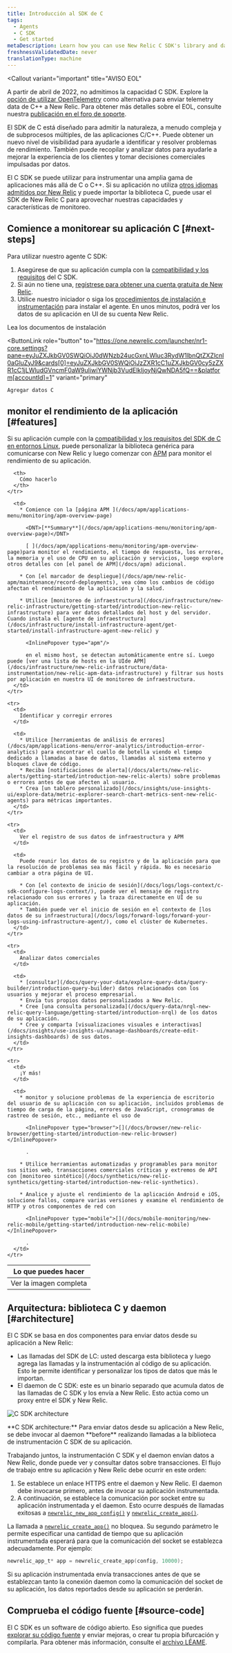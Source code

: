 ```yaml
---
title: Introducción al SDK de C
tags:
  - Agents
  - C SDK
  - Get started
metaDescription: Learn how you can use New Relic C SDK's library and daemon to monitor your app's performance in Linux environments.
freshnessValidatedDate: never
translationType: machine
---
```



<Callout
  variant="important"
  title="AVISO EOL"
>
  A partir de abril de 2022, no admitimos la capacidad C SDK. Explore la [opción de utilizar OpenTelemetry](/docs/apm/agents/c-sdk/get-started/otel_cpp_example) como alternativa para enviar telemetry data de C++ a New Relic. Para obtener más detalles sobre el EOL, consulte nuestra [publicación en el foro de soporte](https://discuss.newrelic.com/t/q1-bulk-eol-announcement-fy23/181744).
</Callout>

El SDK de C está diseñado para admitir la naturaleza, a menudo compleja y de subprocesos múltiples, de las aplicaciones C/C++. Puede obtener un nuevo nivel de visibilidad para ayudarle a identificar y resolver problemas de rendimiento. También puede recopilar y analizar datos para ayudarle a mejorar la experiencia de los clientes y tomar decisiones comerciales impulsadas por datos.

El C SDK se puede utilizar para instrumentar una amplia gama de aplicaciones más allá de C o C++. Si su aplicación no utiliza [otros idiomas admitidos por New Relic](/docs/using-new-relic/welcome-new-relic/getting-started/glossary#agent) y puede importar la biblioteca C, puede usar el SDK de New Relic C para aprovechar nuestras capacidades y características de monitoreo.

## Comience a monitorear su aplicación C [#next-steps]

Para utilizar nuestro agente C SDK:

1. Asegúrese de que su aplicación cumpla con la [compatibilidad y los requisitos](/docs/agents/c-sdk/get-started/c-sdk-compatibility-requirements) del C SDK.
2. Si aún no tiene una, [regístrese para obtener una cuenta gratuita de New Relic](https://newrelic.com/signup).
3. Utilice nuestro iniciador o siga los [procedimientos de instalación e instrumentación](/docs/install-c-sdk-compile-link-your-code) para instalar el agente. En unos minutos, podrá ver los datos de su aplicación en UI de su cuenta New Relic.

<ButtonGroup>
  <ButtonLink
    role="button"
    to="/docs/agents/c-sdk/install-configure/install-c-sdk-compile-link-your-code"
    variant="normal"
  >
    Lea los documentos de instalación
  </ButtonLink>

  <ButtonLink
    role="button"
    to="https://one.newrelic.com/launcher/nr1-core.settings?pane=eyJuZXJkbGV0SWQiOiJ0dWNzb24ucGxnLWluc3RydW1lbnQtZXZlcnl0aGluZyJ9&cards[0]=eyJuZXJkbGV0SWQiOiJzZXR1cC1uZXJkbGV0cy5zZXR1cC1jLWludGVncmF0aW9uIiwiYWNjb3VudElkIjoyNjQwNDA5fQ==&platform[accountId]=1"
    variant="primary"
  >
    Agregar datos C
  </ButtonLink>
</ButtonGroup>

## monitor el rendimiento de la aplicación [#features]

Si su aplicación cumple con la [compatibilidad y los requisitos del SDK de C en entornos Linux](/docs/c-agent-compatibility-requirements), puede personalizar la biblioteca genérica para comunicarse con New Relic y luego comenzar con [APM](/docs/apm/new-relic-apm/getting-started/introduction-new-relic-apm) para monitor el rendimiento de su aplicación.

<table>
  <thead>
    <tr>
      <th style={{ width: "200px" }}>
        Lo que puedes hacer
      </th>

      <th>
        Cómo hacerlo
      </th>
    </tr>
  </thead>

  <tbody>
    <tr>
      <td>
        Ver la imagen completa
      </td>

      <td>
        * Comience con la [página APM ](/docs/apm/applications-menu/monitoring/apm-overview-page)

          <DNT>[**Summary**](/docs/apm/applications-menu/monitoring/apm-overview-page)</DNT>

          [ ](/docs/apm/applications-menu/monitoring/apm-overview-page)para monitor el rendimiento, el tiempo de respuesta, los errores, la memoria y el uso de CPU en su aplicación y servicios, luego explore otros detalles con [el panel de APM](/docs/apm) adicional.

        * Con [el marcador de despliegue](/docs/apm/new-relic-apm/maintenance/record-deployments), vea cómo los cambios de código afectan el rendimiento de la aplicación y la salud.

        * Utilice [monitoreo de infraestructura](/docs/infrastructure/new-relic-infrastructure/getting-started/introduction-new-relic-infrastructure) para ver datos detallados del host y del servidor. Cuando instala el [agente de infraestructura](/docs/infrastructure/install-infrastructure-agent/get-started/install-infrastructure-agent-new-relic) y

          <InlinePopover type="apm"/>

          en el mismo host, se detectan automáticamente entre sí. Luego puede [ver una lista de hosts en la UIde APM](/docs/infrastructure/new-relic-infrastructure/data-instrumentation/new-relic-apm-data-infrastructure) y filtrar sus hosts por aplicación en nuestra UI de monitoreo de infraestructura.
      </td>
    </tr>

    <tr>
      <td>
        Identificar y corregir errores
      </td>

      <td>
        * Utilice [herramientas de análisis de errores](/docs/apm/applications-menu/error-analytics/introduction-error-analytics) para encontrar el cuello de botella viendo el tiempo dedicado a llamadas a base de datos, llamadas al sistema externo y bloques clave de código.
        * Reciba [notificaciones de alerta](/docs/alerts/new-relic-alerts/getting-started/introduction-new-relic-alerts) sobre problemas o errores antes de que afecten al usuario.
        * Crea [un tablero personalizado](/docs/insights/use-insights-ui/explore-data/metric-explorer-search-chart-metrics-sent-new-relic-agents) para métricas importantes.
      </td>
    </tr>

    <tr>
      <td>
        Ver el registro de sus datos de infraestructura y APM
      </td>

      <td>
        Puede reunir los datos de su registro y de la aplicación para que la resolución de problemas sea más fácil y rápida. No es necesario cambiar a otra página de UI.

        * Con [el contexto de inicio de sesión](/docs/logs/logs-context/c-sdk-configure-logs-context/), puede ver el mensaje de registro relacionado con sus errores y la traza directamente en UI de su aplicación.
        * También puede ver el inicio de sesión en el contexto de [los datos de su infraestructura](/docs/logs/forward-logs/forward-your-logs-using-infrastructure-agent/), como el clúster de Kubernetes.
      </td>
    </tr>

    <tr>
      <td>
        Analizar datos comerciales
      </td>

      <td>
        * [consultar](/docs/query-your-data/explore-query-data/query-builder/introduction-query-builder) datos relacionados con los usuarios y mejorar el proceso empresarial.
        * Envía tus propios datos personalizados a New Relic.
        * Cree [una consulta personalizada](/docs/query-data/nrql-new-relic-query-language/getting-started/introduction-nrql) de los datos de su aplicación.
        * Cree y comparta [visualizaciones visuales e interactivas](/docs/insights/use-insights-ui/manage-dashboards/create-edit-insights-dashboards) de sus datos.
      </td>
    </tr>

    <tr>
      <td>
        ¡Y más!
      </td>

      <td>
        * monitor y solucione problemas de la experiencia de escritorio del usuario de su aplicación con su aplicación, incluidos problemas de tiempo de carga de la página, errores de JavaScript, cronogramas de rastreo de sesión, etc., mediante el uso de

          <InlinePopover type="browser">[](/docs/browser/new-relic-browser/getting-started/introduction-new-relic-browser)</InlinePopover>

          .

        * Utilice herramientas automatizadas y programables para monitor sus sitios web, transacciones comerciales críticas y extremos de API con [monitoreo sintético](/docs/synthetics/new-relic-synthetics/getting-started/introduction-new-relic-synthetics).

        * Analice y ajuste el rendimiento de la aplicación Android e iOS, solucione fallos, compare varias versiones y examine el rendimiento de HTTP y otros componentes de red con

          <InlinePopover type="mobile">[](/docs/mobile-monitoring/new-relic-mobile/getting-started/introduction-new-relic-mobile)</InlinePopover>

          .
      </td>
    </tr>
  </tbody>
</table>

## Arquitectura: biblioteca C y daemon [#architecture]

El C SDK se basa en dos componentes para enviar datos desde su aplicación a New Relic:

* Las llamadas del SDK de LC: usted descarga esta biblioteca y luego agrega las llamadas y la instrumentación al código de su aplicación. Esto le permite identificar y personalizar los tipos de datos que más le importan.
* El daemon de C SDK: este es un binario separado que acumula datos de las llamadas de C SDK y los envía a New Relic. Esto actúa como un proxy entre el SDK y New Relic.

<img
  title="C SDK architecture"
  alt="C SDK architecture"
  src={apmCSDKArchitecture}
/>

<figcaption>
  <DNT>**C SDK architecture:**</DNT> Para enviar datos desde su aplicación a New Relic, se debe invocar al daemon <DNT>**before**</DNT> realizando llamadas a la biblioteca de instrumentación C SDK de su aplicación.
</figcaption>

Trabajando juntos, la instrumentación C SDK y el daemon envían datos a New Relic, donde puede ver y consultar datos sobre transacciones. El flujo de trabajo entre su aplicación y New Relic debe ocurrir en este orden:

1. Se establece un enlace HTTPS entre el daemon y New Relic. El daemon debe invocarse primero, antes de invocar su aplicación instrumentada.
2. A continuación, se establece la comunicación por socket entre su aplicación instrumentada y el daemon. Esto ocurre después de llamadas exitosas a [`newrelic_new_app_config()`](https://newrelic.github.io/c-sdk/libnewrelic_8h.html#af067b3ff89a40b6fa417e18be5e847aa) y [`newrelic_create_app()`](https://newrelic.github.io/c-sdk/libnewrelic_8h.html#a61dd90439ae3cc5060021f6ab4701132).

La llamada a [`newrelic_create_app()`](https://newrelic.github.io/c-sdk/libnewrelic_8h.html#a61dd90439ae3cc5060021f6ab4701132) no bloquea. Su segundo parámetro le permite especificar una cantidad de tiempo que su aplicación instrumentada esperará para que la comunicación del socket se establezca adecuadamente. Por ejemplo:

```c
newrelic_app_t* app = newrelic_create_app(config, 10000);
```

Si su aplicación instrumentada envía transacciones antes de que se establezcan tanto la conexión daemon como la comunicación del socket de su aplicación, los datos reportados desde su aplicación se perderán.

## Comprueba el código fuente [#source-code]

El C SDK es un software de código abierto. Eso significa que puedes [explorar su código fuente](https://github.com/newrelic/c-sdk) y enviar mejoras, o crear tu propia bifurcación y compilarla. Para obtener más información, consulte el [archivo LÉAME](https://github.com/newrelic/c-sdk/blob/main/README.md).